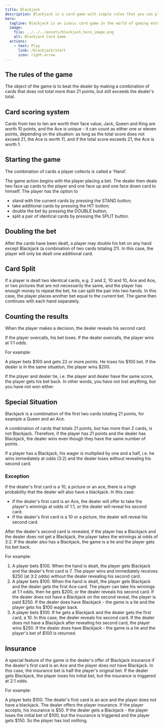 ```yaml
---
title: Blackjack
description: Blackjack is a card game with simple rules that you can play online for free and without registering.
hero:
  tagline: Blackjack is an iconic card game in the world of gaming entertainment due to its simple rules and dynamic nature.
  image:
    file: ../../../assets/blackjack_hero_image.png
    alt: Blackjack Card Game
  actions:
    - text: Play
      link: /blackjack/start
      icon: right-arrow
---
```



<YandexMetrika />

## The rules of the game

The object of the game is to beat the dealer by making a combination of cards that does not total more than 21 points, but still exceeds the dealer's total.

## Card scoring system

Cards from two to ten are worth their face value; Jack, Queen and King are worth 10 points, and the Ace is unique - it can count as either one or eleven points, depending on the situation: as long as the total score does not exceed 21, the Ace is worth 11, and if the total score exceeds 21, the Ace is worth 1.

## Starting the game

The combination of cards a player collects is called a 'Hand'.

The game action begins with the player placing a bet. The dealer then deals two face up cards to the player and one face up and one face down card to himself. The player has the option to
- stand with the current cards by pressing the STAND button;
- take additional cards by pressing the HIT button;
- double the bet by pressing the DOUBLE button;
- split a pair of identical cards by pressing the SPLIT button.

## Doubling the bet

After the cards have been dealt, a player may double his bet on any hand except Blackjack (a combination of two cards totaling 21). In this case, the player will only be dealt one additional card.

## Card Split

If a player is dealt two identical cards, e.g. 2 and 2, 10 and 10, Ace and Ace, or two pictures that are not necessarily the same, and the player has enough money to repeat the bet, he can split the pair into two hands. In this case, the player places another bet equal to the current bet. The game then continues with each hand separately.

## Counting the results

When the player makes a decision, the dealer reveals his second card.

If the player overcalls, his bet loses. If the dealer overcalls, the player wins at 1:1 odds.

<Aside>
For example:

A player bets $100 and gets 22 or more points. He loses his $100 bet. If the dealer is in the same situation, the player wins $200.
</Aside>

If the player and dealer tie, i.e. the player and dealer have the same score, the player gets his bet back. In other words, you have not lost anything, but you have not won either.

## Special Situation

Blackjack is a combination of the first two cards totaling 21 points, for example a Queen and an Ace.

A combination of cards that totals 21 points, but has more than 2 cards, is not Blackjack. Therefore, if the player has 21 points and the dealer has Blackjack, the dealer wins even though they have the same number of points.

If a player has a Blackjack, his wager is multiplied by one and a half, i.e. he wins immediately at odds (3:2) and the dealer loses without revealing his second card.

### Exception

If the dealer's first card is a 10, a picture or an ace, there is a high probability that the dealer will also have a blackjack. In this case:

- If the dealer's first card is an Ace, the dealer will offer to take the player's winnings at odds of 1:1, or the dealer will reveal his second card.
- If the dealer's first card is a 10 or a picture, the dealer will reveal his second card.

After the dealer's second card is revealed, if the player has a Blackjack and the dealer does not get a Blackjack, the player takes the winnings at odds of 3:2. If the dealer also has a Blackjack, the game is a tie and the player gets his bet back.

<Aside>
For example:

1) A player bets $100. When the hand is dealt, the player gets Blackjack and the dealer's first card is 7. The player wins and immediately receives $250 (at 3:2 odds) without the dealer revealing his second card.
2) A player bets $100. When the hand is dealt, the player gets Blackjack and the dealer gets the first Ace card. The player can take his winnings at 1:1 odds, then he gets $200, or the dealer reveals his second card. If the dealer does not have a Blackjack on the second reveal, the player is paid $250. If the dealer does have Blackjack - the game is a tie and the player gets his $100 wager back.
3) A player bets $100. If he gets a Blackjack and the dealer gets the first card, a 10. In this case, the dealer reveals his second card. If the dealer does not have a Blackjack after revealing his second card, the player wins $250. If the dealer does have Blackjack - the game is a tie and the player's bet of $100 is returned. 
</Aside>

## Insurance

A special feature of the game is the dealer's offer of Blackjack insurance if the dealer's first card is an Ace and the player does not have Blackjack. In this case, the insurance bet is half the player's original bet. If the dealer gets Blackjack, the player loses his initial bet, but the insurance is triggered at 2:1 odds.

<Aside>
For example:

A player bets $100. The dealer's first card is an ace and the player does not have a blackjack. The dealer offers the player insurance. If the player accepts, his insurance is $50. If the dealer gets a Blackjack - the player loses the initial bet of $100, but the insurance is triggered and the player gets $150. So the player has lost nothing.
</Aside>